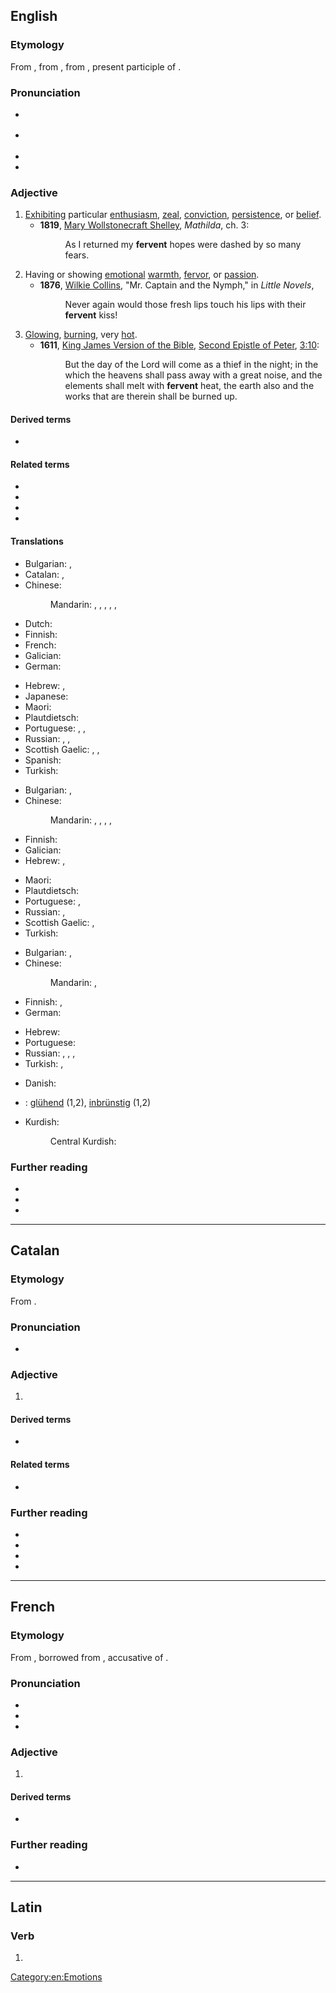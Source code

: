 ==English==

===Etymology===
From {{inh|en|enm|-}}, from {{bor|en|fro|-}}, from {{der|en|la|fervens|fervens, ferventem}}, present participle of {{m|la|fervere||to boil, ferment, glow, rage}}.

===Pronunciation===
* {{a|GenAm}} {{IPA|en|/ˈfɝ.vənt/}}
* {{a|RP}} {{IPA|en|/ˈfɜː.vənt/}}
* {{hyphenation|en|fer|vent}}
* {{rhymes|en|ʌnt}}

===Adjective===
{{en-adj}}

# [[exhibit|Exhibit]]ing particular [[enthusiasm]], [[zeal]], [[conviction]], [[persistence]], or [[belief]].
#* '''1819''', [[w:Mary Wollstonecraft Shelley|Mary Wollstonecraft Shelley]], ''Mathilda'', ch. 3:
#*: As I returned my '''fervent''' hopes were dashed by so many fears.
# Having or showing [[emotion]]al [[warmth]], [[fervor]], or [[passion]].
#* '''1876''', [[w:Wilkie Collins|Wilkie Collins]], "Mr. Captain and the Nymph," in ''Little Novels'',
#*: Never again would those fresh lips touch his lips with their '''fervent''' kiss!
# [[glowing|Glowing]], [[burning]], very [[hot]].
#* '''1611''', [[w:King James Version of the Bible|King James Version of the Bible]], [[w:Second Epistle of Peter|Second Epistle of Peter]], [[s:Bible (King James)/2 Peter#Chapter 3|3:10]]:
#*: But the day of the Lord will come as a thief in the night; in the which the heavens shall pass away with a great noise, and the elements shall melt with '''fervent''' heat, the earth also and the works that are therein shall be burned up.

====Derived terms====
* {{l|en|fervently}}

====Related terms====
* {{l|en|fever}}
* {{l|en|ferment}}
* {{l|en|fervid}}
* {{l|en|fervor}}

====Translations====
{{trans-top|exhibiting particular enthusiasm, zeal, conviction, persistence, or belief}}
* Bulgarian: {{t+|bg|пламенен|sc=Cyrl}}, {{t+|bg|страстен|sc=Cyrl}}
* Catalan: {{t+|ca|fervent}}, {{t|ca|fervorós}}
* Chinese:
*: Mandarin: {{t+|cmn|熱切|sc=Hani}}, {{t+|cmn|热切|tr=rèqiè|sc=Hani}}, {{t+|cmn|踴躍|sc=Hani}}, {{t+|cmn|踊跃|tr=yǒngyuè|sc=Hani}}, {{t+|cmn|熱烈|sc=Hani}}, {{t+|cmn|热烈|tr=rèliè|sc=Hani}}
* Dutch: {{t+|nl|fervent}}
* Finnish: {{t+|fi|kiihkeä}}
* French: {{t+|fr|fervent}}
* Galician: {{t+|gl|afervoado}}
* German: {{t+|de|inbrünstig}}
{{trans-mid}}
* Hebrew: {{qualifier|formally}} {{t+|he|להט|m|alt=מְלֵא לַהַט|tr=melè láhat}}, {{t|he|נִלְהַב|m|tr=nilháv}}
* Japanese: {{t+|ja|熱烈|tr=ねつれつな, netsuretsu na|alt=熱烈な|sc=Jpan}}
* Maori: {{t|mi|manawawera}}
* Plautdietsch: {{t|pdt|drinjent}}
* Portuguese: {{t+|pt|fervente}}, {{t+|pt|fervoroso}}, {{t+|pt|férvido}}
* Russian: {{t+|ru|пла́менный}}, {{t+|ru|пы́лкий}}, {{t+|ru|стра́стный}}
* Scottish Gaelic: {{t|gd|dian}}, {{t|gd|dealasach}}, {{t|gd|dìoghrasach}}
* Spanish: {{t+|es|ferviente}}
* Turkish: {{t+|tr|tutkun}}
{{trans-bottom}}

{{trans-top|having or showing emotional warmth, fervor, or passion}}
* Bulgarian: {{t+|bg|горещ|sc=Cyrl}}, {{t+|bg|страстен|sc=Cyrl}}
* Chinese:
*: Mandarin: {{t+|cmn|熱情|sc=Hani}}, {{t+|cmn|热情|tr=rèqíng|sc=Hani}}, {{t+|cmn|火熱|sc=Hani}}, {{t+|cmn|火热|tr=huǒrè|sc=Hani}}, {{t+|cmn|激情|tr=jīqíng|sc=Hani}}
* Finnish: {{t+|fi|kiihkeä}}
* Galician: {{t+|gl|afervoado}}
* Hebrew: {{t|he|סוֹעֵר|m|tr=so'ér}}, {{t+|he|תשוקה|m|alt=מְלֵא תְּשׁוּקָה|tr=melè t∫uká}}
{{trans-mid}}
* Maori: {{t|mi|manawawera}}
* Plautdietsch: {{t|pdt|drinjent}}
* Portuguese: {{t+|pt|fervoroso}}, {{t+|pt|férvido}}
* Russian: {{t+|ru|пла́менный}}, {{t+|ru|жа́ркий}}
* Scottish Gaelic: {{t|gd|dian}}, {{t|gd|dealasach}}
* Turkish: {{t+|tr|tutkun}}
{{trans-bottom}}

{{trans-top|glowing, burning, very hot}}
* Bulgarian: {{t+|bg|горещ|sc=Cyrl}}, {{t+|bg|жарък|sc=Cyrl}}
* Chinese:
*: Mandarin: {{t+|cmn|炎熱|sc=Hani}}, {{t+|cmn|炎热|tr=yánrè|sc=Hani}}
* Finnish: {{t+|fi|tulikuuma}}, {{t+|fi|hehkuva}}
* German: {{t+|de|glühend}}
{{trans-mid}}
* Hebrew: {{t+|he|לוֹהֵט|m|tr=lohét}}
* Portuguese: {{t+|pt|férvido}}
* Russian: {{t+|ru|горя́чий}}, {{t+|ru|жа́ркий}}, {{t+|ru|жгу́чий}}, {{t+|ru|пылать|alt=пыла́ющий}}
* Turkish: {{t+|tr|hararetli}}, {{t+|tr|ateşli}}
{{trans-bottom}}

{{checktrans-top}}
* Danish: {{t-check|da|brændende}}
* {{ttbc|de}}: [[glühend]] (1,2), [[inbrünstig]] (1,2)
{{trans-mid}}
* Kurdish:
*: Central Kurdish: {{t+check|ckb|گەرمی}}
{{trans-bottom}}

===Further reading===
* {{R:Webster 1913}}
* {{R:Century 1911}}
* {{R:OneLook}}

[[Category:en:Emotions]]

----

==Catalan==

===Etymology===
From {{der|ca|la|fervēns}}.

===Pronunciation===
* {{ca-IPA}}

===Adjective===
{{ca-adj|mf}}

# {{l|en|fervent}}
#: {{syn|ca|fervorós}}

====Derived terms====
* {{l|ca|ferventment}}

====Related terms====
* {{l|ca|fervor}}

===Further reading===
* {{R:IEC2}}
* {{R:GDLC}}
* {{R:DNV}}
* {{R:DCVB}}

----

==French==

===Etymology===
From {{inh|fr|fro|-}}, borrowed from {{bor|fr|la|fervēntem}}, accusative of {{m|la|fervēns}}.

===Pronunciation===
* {{fr-IPA}}
* {{audio|fr|Fr-fervent.ogg|audio}}
* {{homophones|fr|fervents}}

===Adjective===
{{fr-adj}}

# {{l|en|fervent}}

====Derived terms====
* {{l|fr|fervemment}}

===Further reading===
* {{R:TLFi}}

----

==Latin==

===Verb===
{{la-verb-form|fervent}}

# {{inflection of|la|ferveō||3|p|pres|actv|indc}}